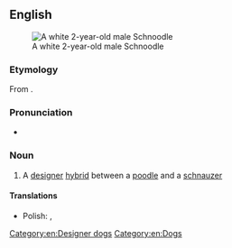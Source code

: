==English==
{{wikipedia}}
[[File:SchnoodleTopNEW.JPG|thumb|A white 2-year-old male Schnoodle]]

===Etymology===
From {{blend|en|schnauzer|poodle}}.

===Pronunciation===
* {{IPA|en|/ˈʃnuːdl̩/}}

===Noun===
{{en-noun}}

# A [[designer]] [[hybrid]] between a [[poodle]] and a [[schnauzer]]

====Translations====
{{trans-top|Poodle/Schnauzer hybrid}}
* Polish: {{t|pl|sznauceropudel}}, {{t|pl|pudlosznaucer}}
{{trans-mid}}
{{trans-bottom}}

[[Category:en:Designer dogs]]
[[Category:en:Dogs]]
